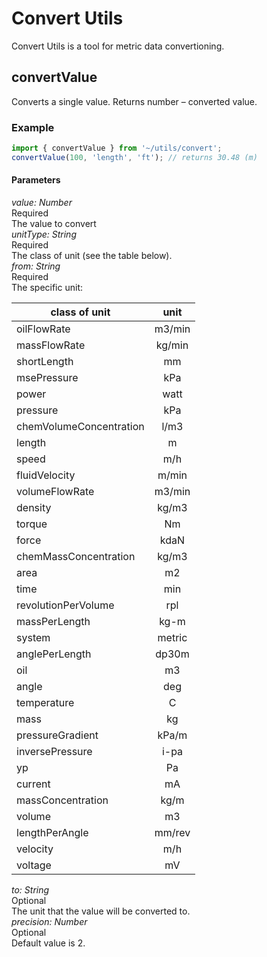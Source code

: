 <Meta title="Utils/Convert/convertValue" />

# Convert Utils

Convert Utils is a tool for metric data convertioning.

## convertValue

Converts a single value. Returns number – converted value.

### Example

```javascript
import { convertValue } from '~/utils/convert';
convertValue(100, 'length', 'ft'); // returns 30.48 (m)
```

#### Parameters

<div class="param">
  <div class="code-block small">
    <i>value: Number</i>
  </div>
  <div class="chip">Required</div>
</div>

<div class="param-description">The value to convert</div>

<div class="param">
  <div class="code-block small">
    <i>unitType: String</i>
  </div>
  <div class="chip">Required</div>
</div>

<div class="param-description">The class of unit (see the table below).</div>

<div class="param">
  <div class="code-block small">
    <i>from: String</i>
  </div>
  <div class="chip">Required</div>
</div>

<div class="param-description">The specific unit:</div>

| class of unit           |  unit  |
| ----------------------- | :----: |
| oilFlowRate             | m3/min |
| massFlowRate            | kg/min |
| shortLength             |   mm   |
| msePressure             |  kPa   |
| power                   |  watt  |
| pressure                |  kPa   |
| chemVolumeConcentration |  l/m3  |
| length                  |   m    |
| speed                   |  m/h   |
| fluidVelocity           | m/min  |
| volumeFlowRate          | m3/min |
| density                 | kg/m3  |
| torque                  |   Nm   |
| force                   |  kdaN  |
| chemMassConcentration   | kg/m3  |
| area                    |   m2   |
| time                    |  min   |
| revolutionPerVolume     |  rpl   |
| massPerLength           |  kg-m  |
| system                  | metric |
| anglePerLength          | dp30m  |
| oil                     |   m3   |
| angle                   |  deg   |
| temperature             |   C    |
| mass                    |   kg   |
| pressureGradient        | kPa/m  |
| inversePressure         |  i-pa  |
| yp                      |   Pa   |
| current                 |   mA   |
| massConcentration       |  kg/m  |
| volume                  |   m3   |
| lengthPerAngle          | mm/rev |
| velocity                |  m/h   |
| voltage                 |   mV   |

<div class="param">
  <div class="code-block small">
    <i>to: String</i>
  </div>
  <div class="chip">Optional</div>
  <div class="param-description"></div>
</div>

<div class="param-description">The unit that the value will be converted to.</div>

<div class="param">
  <div class="code-block small">
    <i>precision: Number</i>
  </div>
  <div class="chip">Optional</div>
</div>

<div class="param-description">Default value is 2.</div>

